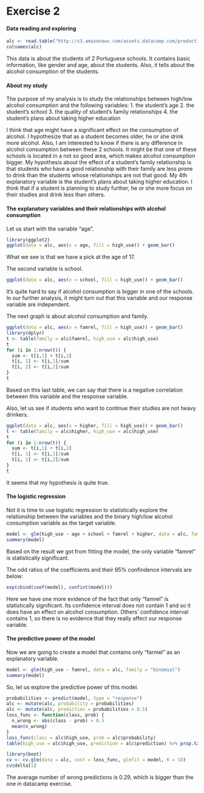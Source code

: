 # Exercise 2

#### Data reading and exploring 
```r
alc <- read.table("http://s3.amazonaws.com/assets.datacamp.com/production/course_2218/datasets/alc.txt", sep = "," , header=TRUE)
colnames(alc)
```
This data is about the students of 2 Portuguese schools. It contains basic information, like gender and age, about the students. Also, it tells about the alcohol consumption of the students. 

#### About my study
The purpose of my analysis is to study the relationships between high/low alcohol consumption and the following variables:
1. the student's age
2. the student's school
3. the quality of student's family relationships
4. the student's plans about taking higher education

I think that age might have a significant effect on the consumption of alcohol. I hypothesize that as a student becomes older, he or she drink more alcohol. 
Also, I am interested to know if there is any difference in alcohol consumption between these 2 schools. It might be that one of these schools is located in a not so good area, which makes alcohol consumption bigger.
My hypothesis about the effect of a student's family relationship is that students who have a good relationship with their family are less prone to drink than the students whose relationships are not that good.
My 4th explanatory variable is the student's plans about taking higher education. I think that if a student is planning to study further, he or she more focus on their studies and drink less than others.  

#### The explanatory variables and their relationships with alcohol consumption

Let us start with the variable "age".
```r
library(ggplot2)
ggplot(data = alc, aes(x = age, fill = high_use)) + geom_bar()
```
What we see is that we have a pick at the age of 17.

The second variable is school. 
```r
ggplot(data = alc, aes(x = school, fill = high_use)) + geom_bar()
```
It's quite hard to say if alcohol consumption is bigger in one of the schools. In our further analysis, it might turn out that this variable and our response variable are independent.

The next graph is about alcohol consumption and family. 
```r
ggplot(data = alc, aes(x = famrel, fill = high_use)) + geom_bar()
library(dplyr)
t <- table(family = alc$famrel, high_use = alc$high_use)
t
for (i in 1:nrow(t)) {
  sum <- t[i,1] + t[i,2]
  t[i, 1] <- t[i,1]/sum
  t[i, 2] <- t[i,2]/sum
}
t
```
Based on this last table, we can say that there is a negative correlation between this variable and the response variable. 

Also, let us see if students who want to continue their studies are not heavy drinkers.
```r
ggplot(data = alc, aes(x = higher, fill = high_use)) + geom_bar()
t <- table(family = alc$higher, high_use = alc$high_use)
t
for (i in 1:nrow(t)) {
  sum <- t[i,1] + t[i,2]
  t[i, 1] <- t[i,1]/sum
  t[i, 2] <- t[i,2]/sum
}
t
```
It seems that my hypothesis is quite true.

#### The logistic regression
Not it is time to use logistic regression to statistically explore the relationship between the variables and the binary high/low alcohol consumption variable as the target variable.
```r
model <- glm(high_use ~ age + school + famrel + higher, data = alc, family = "binomial")
summary(model)
```
Based on the result we got from fitting the model, the only variable "famrel" is statistically significant. 

The odd ratios of the coefficients and their 95% confindence intervals are below:
```r
exp(cbind(coef(model), confint(model)))
```
Here we have one more evidence of the fact that only "famrel" is statistically significant. Its confidence interval does not contain 1 and so it does have an effect on alcohol consumption. Others' confidence interval contains 1, so there is no evidence that they really affect our response variable. 

#### The predictive power of the model
Now we are going to create a model that contains only "farmel" as an explanatory variable. 
```r
model <- glm(high_use ~ famrel, data = alc, family = "binomial")
summary(model)
```
So, let us explore the predictive power of this model.
```r
probabilities <- predict(model, type = "response")
alc <- mutate(alc, probability = probabilities)
alc <- mutate(alc, prediction = probabilities > 0.5)
loss_func <- function(class, prob) {
  n_wrong <- abs(class - prob) > 0.5
  mean(n_wrong)
}
loss_func(class = alc$high_use, prob = alc$probability)
table(high_use = alc$high_use, prediction = alc$prediction) %>% prop.table() %>% addmargins()

library(boot)
cv <- cv.glm(data = alc, cost = loss_func, glmfit = model, K = 10)
cv$delta[1]
```
The average number of wrong predictions is 0.29, which is bigger than the one in datacamp exercise.
